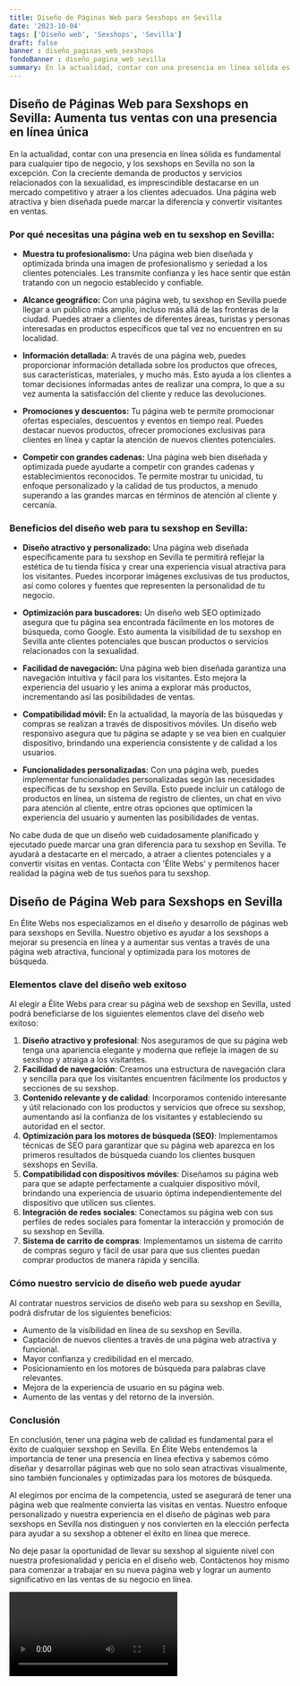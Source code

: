 ```yaml
---
title: Diseño de Páginas Web para Sexshops en Sevilla
date: '2023-10-04'
tags: ['Diseño web', 'Sexshops', 'Sevilla']
draft: false
banner : diseño_paginas_web_sexshops
fondoBanner : diseño_pagina_web_sevilla
summary: En la actualidad, contar con una presencia en línea sólida es fundamental para cualquier tipo de negocio, y los sexshops en Sevilla no son la excepción. Con la creciente demanda de productos y servicios relacionados con la sexualidad, es imprescindible destacarse en un mercado competitivo y atraer a los clientes adecuados. Una página web atractiva y bien diseñada puede marcar la diferencia y convertir visitantes en ventas.
---
```


## **Diseño de Páginas Web para Sexshops en Sevilla: Aumenta tus ventas con una presencia en línea única**

En la actualidad, contar con una presencia en línea sólida es fundamental para cualquier tipo de negocio, y los sexshops en Sevilla no son la excepción. Con la creciente demanda de productos y servicios relacionados con la sexualidad, es imprescindible destacarse en un mercado competitivo y atraer a los clientes adecuados. Una página web atractiva y bien diseñada puede marcar la diferencia y convertir visitantes en ventas.

### **Por qué necesitas una página web en tu sexshop en Sevilla:**

- **Muestra tu profesionalismo:** Una página web bien diseñada y optimizada brinda una imagen de profesionalismo y seriedad a los clientes potenciales. Les transmite confianza y les hace sentir que están tratando con un negocio establecido y confiable.

- **Alcance geográfico:** Con una página web, tu sexshop en Sevilla puede llegar a un público más amplio, incluso más allá de las fronteras de la ciudad. Puedes atraer a clientes de diferentes áreas, turistas y personas interesadas en productos específicos que tal vez no encuentren en su localidad.

- **Información detallada:** A través de una página web, puedes proporcionar información detallada sobre los productos que ofreces, sus características, materiales, y mucho más. Esto ayuda a los clientes a tomar decisiones informadas antes de realizar una compra, lo que a su vez aumenta la satisfacción del cliente y reduce las devoluciones.

- **Promociones y descuentos:** Tu página web te permite promocionar ofertas especiales, descuentos y eventos en tiempo real. Puedes destacar nuevos productos, ofrecer promociones exclusivas para clientes en línea y captar la atención de nuevos clientes potenciales.

- **Competir con grandes cadenas:** Una página web bien diseñada y optimizada puede ayudarte a competir con grandes cadenas y establecimientos reconocidos. Te permite mostrar tu unicidad, tu enfoque personalizado y la calidad de tus productos, a menudo superando a las grandes marcas en términos de atención al cliente y cercanía.

### **Beneficios del diseño web para tu sexshop en Sevilla:**

- **Diseño atractivo y personalizado:** Una página web diseñada específicamente para tu sexshop en Sevilla te permitirá reflejar la estética de tu tienda física y crear una experiencia visual atractiva para los visitantes. Puedes incorporar imágenes exclusivas de tus productos, así como colores y fuentes que representen la personalidad de tu negocio.

- **Optimización para buscadores:** Un diseño web SEO optimizado asegura que tu página sea encontrada fácilmente en los motores de búsqueda, como Google. Esto aumenta la visibilidad de tu sexshop en Sevilla ante clientes potenciales que buscan productos o servicios relacionados con la sexualidad.

- **Facilidad de navegación:** Una página web bien diseñada garantiza una navegación intuitiva y fácil para los visitantes. Esto mejora la experiencia del usuario y les anima a explorar más productos, incrementando así las posibilidades de ventas.

- **Compatibilidad móvil:** En la actualidad, la mayoría de las búsquedas y compras se realizan a través de dispositivos móviles. Un diseño web responsivo asegura que tu página se adapte y se vea bien en cualquier dispositivo, brindando una experiencia consistente y de calidad a los usuarios.

- **Funcionalidades personalizadas:** Con una página web, puedes implementar funcionalidades personalizadas según las necesidades específicas de tu sexshop en Sevilla. Esto puede incluir un catálogo de productos en línea, un sistema de registro de clientes, un chat en vivo para atención al cliente, entre otras opciones que optimicen la experiencia del usuario y aumenten las posibilidades de ventas.

No cabe duda de que un diseño web cuidadosamente planificado y ejecutado puede marcar una gran diferencia para tu sexshop en Sevilla. Te ayudará a destacarte en el mercado, a atraer a clientes potenciales y a convertir visitas en ventas. Contacta con 'Élite Webs' y permítenos hacer realidad la página web de tus sueños para tu sexshop.

<GifSeo />

<Cta />

## Diseño de Página Web para Sexshops en Sevilla

En Élite Webs nos especializamos en el diseño y desarrollo de páginas web para sexshops en Sevilla. Nuestro objetivo es ayudar a los sexshops a mejorar su presencia en línea y a aumentar sus ventas a través de una página web atractiva, funcional y optimizada para los motores de búsqueda.

### Elementos clave del diseño web exitoso

Al elegir a Élite Webs para crear su página web de sexshop en Sevilla, usted podrá beneficiarse de los siguientes elementos clave del diseño web exitoso:

1. **Diseño atractivo y profesional**: Nos aseguramos de que su página web tenga una apariencia elegante y moderna que refleje la imagen de su sexshop y atraiga a los visitantes.
2. **Facilidad de navegación**: Creamos una estructura de navegación clara y sencilla para que los visitantes encuentren fácilmente los productos y secciones de su sexshop.
3. **Contenido relevante y de calidad**: Incorporamos contenido interesante y útil relacionado con los productos y servicios que ofrece su sexshop, aumentando así la confianza de los visitantes y estableciendo su autoridad en el sector.
4. **Optimización para los motores de búsqueda (SEO)**: Implementamos técnicas de SEO para garantizar que su página web aparezca en los primeros resultados de búsqueda cuando los clientes busquen sexshops en Sevilla.
5. **Compatibilidad con dispositivos móviles**: Diseñamos su página web para que se adapte perfectamente a cualquier dispositivo móvil, brindando una experiencia de usuario óptima independientemente del dispositivo que utilicen sus clientes.
6. **Integración de redes sociales**: Conectamos su página web con sus perfiles de redes sociales para fomentar la interacción y promoción de su sexshop en Sevilla.
7. **Sistema de carrito de compras**: Implementamos un sistema de carrito de compras seguro y fácil de usar para que sus clientes puedan comprar productos de manera rápida y sencilla.

### Cómo nuestro servicio de diseño web puede ayudar

Al contratar nuestros servicios de diseño web para su sexshop en Sevilla, podrá disfrutar de los siguientes beneficios:

- Aumento de la visibilidad en línea de su sexshop en Sevilla.
- Captación de nuevos clientes a través de una página web atractiva y funcional.
- Mayor confianza y credibilidad en el mercado.
- Posicionamiento en los motores de búsqueda para palabras clave relevantes.
- Mejora de la experiencia de usuario en su página web.
- Aumento de las ventas y del retorno de la inversión.

### Conclusión

En conclusión, tener una página web de calidad es fundamental para el éxito de cualquier sexshop en Sevilla. En Élite Webs entendemos la importancia de tener una presencia en línea efectiva y sabemos cómo diseñar y desarrollar páginas web que no solo sean atractivas visualmente, sino también funcionales y optimizadas para los motores de búsqueda.

Al elegirnos por encima de la competencia, usted se asegurará de tener una página web que realmente convierta las visitas en ventas. Nuestro enfoque personalizado y nuestra experiencia en el diseño de páginas web para sexshops en Sevilla nos distinguen y nos convierten en la elección perfecta para ayudar a su sexshop a obtener el éxito en línea que merece.

No deje pasar la oportunidad de llevar su sexshop al siguiente nivel con nuestra profesionalidad y pericia en el diseño web. Contáctenos hoy mismo para comenzar a trabajar en su nueva página web y lograr un aumento significativo en las ventas de su negocio en línea.

<Video />

<CtaBot job='Sexshops' city='Sevilla'/>

<Gmaps query='Sevilla+españa+maps' />